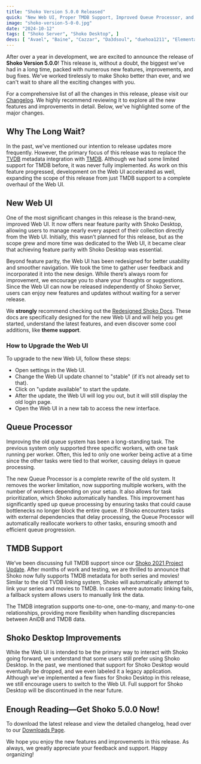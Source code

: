 ```yaml
---
title: "Shoko Version 5.0.0 Released"
quick: "New Web UI, Proper TMDB Support, Improved Queue Processor, and More!"
image: "shoko-version-5-0-0.jpg"
date: "2024-10-12"
tags: [ "Shoko Server", "Shoko Desktop", ]
devs: [ "Avael", "Baine", "Cazzar", "Da3dsoul", "duehoa1211", "ElementalCrisis", "fearnlj01", "SnowKit", "MaxPiva", "Mik1ll", "Mohan226", "Natyusha", "Queuecumbr", "Revam", "Terrails" ]
---
```


After over a year in development, we are excited to announce the release of **Shoko Version 5.0.0**! This release is,
without a doubt, the biggest we've had in a long time, packed with numerous new features, improvements, and bug fixes.
We've worked tirelessly to make Shoko better than ever, and we can't wait to share all the exciting changes with you.

For a comprehensive list of all the changes in this release, please visit
our [Changelog](https://docs.shokoanime.com/changelog/shoko-server). We highly recommend reviewing it to explore all the
new features and improvements in detail. Below, we've highlighted some of the major changes.

## Why The Long Wait?

In the past, we've mentioned our intention to release updates more frequently. However, the primary focus of this
release was to replace the [TVDB](https://www.thetvdb.com) metadata integration
with [TMDB](https://www.themoviedb.org/?language=en-US). Although we had some limited support for TMDB before, it was
never fully implemented. As work on this feature progressed, development on the Web UI accelerated as well, expanding
the scope of this release from just TMDB support to a complete overhaul of the Web UI.

## New Web UI

One of the most significant changes in this release is the brand-new, improved Web UI. It now offers near feature parity
with Shoko Desktop, allowing users to manage nearly every aspect of their collection directly from the Web UI.
Initially, this wasn’t planned for this release, but as the scope grew and more time was dedicated to the Web UI, it
became clear that achieving feature parity with Shoko Desktop was essential.

Beyond feature parity, the Web UI has been redesigned for better usability and smoother navigation. We took the time to
gather user feedback and incorporated it into the new design. While there’s always room for improvement, we encourage
you to share your thoughts or suggestions. Since the Web UI can now be released independently of Shoko Server, users can
enjoy new features and updates without waiting for a server release.

We **strongly** recommend checking out the [Redesigned Shoko Docs](https://docs.shokoanime.com). These docs are
specifically designed for the new Web UI and will help you get started, understand the latest features, and even
discover some cool additions, like **theme support**.

### How to Upgrade the Web UI

To upgrade to the new Web UI, follow these steps:

- Open settings in the Web UI.
- Change the Web UI update channel to "stable" (if it’s not already set to that).
- Click on "update available" to start the update.
- After the update, the Web UI will log you out, but it will still display the old login page.
- Open the Web UI in a new tab to access the new interface.

## Queue Processor

Improving the old queue system has been a long-standing task. The previous system only supported three specific workers,
with one task running per worker. Often, this led to only one worker being active at a time since the other tasks were
tied to that worker, causing delays in queue processing.

The new Queue Processor is a complete rewrite of the old system. It removes the worker limitation, now supporting
multiple workers, with the number of workers depending on your setup. It also allows for task prioritization, which
Shoko automatically handles. This improvement has significantly sped up queue processing by ensuring tasks that could
cause bottlenecks no longer block the entire queue. If Shoko encounters tasks with external dependencies that delay
processing, the Queue Processor will automatically reallocate workers to other tasks, ensuring smooth and efficient
queue progression.

## TMDB Support

We’ve been discussing full TMDB support since
our [Shoko 2021 Project Update](https://shokoanime.com/blog/shoko-2021-project-update/). After months of work and
testing, we are thrilled to announce that Shoko now fully supports TMDB metadata for both series and movies! Similar to
the old TVDB linking system, Shoko will automatically attempt to link your series and movies to TMDB. In cases where
automatic linking fails, a fallback system allows users to manually link the data.

The TMDB integration supports one-to-one, one-to-many, and many-to-one relationships, providing more flexibility when
handling discrepancies between AniDB and TMDB data.

## Shoko Desktop Improvements

While the Web UI is intended to be the primary way to interact with Shoko going forward, we understand that some users
still prefer using Shoko Desktop. In the past, we mentioned that support for Shoko Desktop would eventually be dropped,
and we even labeled it a legacy application. Although we’ve implemented a few fixes for Shoko Desktop in this release,
we still encourage users to switch to the Web UI. Full support for Shoko Desktop will be discontinued in the near
future.

## Enough Reading—Get Shoko 5.0.0 Now!

To download the latest release and view the detailed changelog, head over to
our [Downloads Page](https://shokoanime.com/downloads/).

We hope you enjoy the new features and improvements in this release. As always, we greatly appreciate your feedback and
support. Happy organizing!
